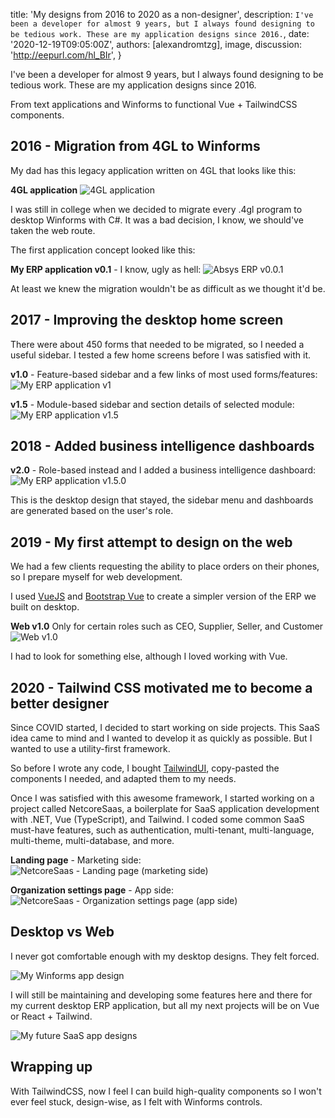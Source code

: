 
  title: 'My designs from 2016 to 2020 as a non-designer',
  description: `I've been a developer for almost 9 years, but I always found designing to be tedious work. These are my application designs since 2016.`,
  date: '2020-12-19T09:05:00Z',
  authors: [alexandromtzg],
  image,
  discussion: 'http://eepurl.com/hl_BIr',
}

I've been a developer for almost 9 years, but I always found designing to be tedious work. These are my application designs since 2016.

From text applications and Winforms to functional Vue + TailwindCSS components.

<!--more-->

## 2016 - Migration from 4GL to Winforms

My dad has this legacy application written on 4GL that looks like this:

**4GL application**
<img src={img4gl} alt="4GL application" className="mt-0 border-3 border-gray-900 rounded-md w-full shadow-md" />

I was still in college when we decided to migrate every .4gl program to desktop Winforms with C#. It was a bad decision, I know, we should've taken the web route. 

The first application concept looked like this:

**My ERP application v0.1** - I know, ugly as hell:
<img src={img1} alt="Absys ERP v0.0.1" className="mt-0 border-3 border-gray-900 rounded-md w-full shadow-md" />

At least we knew the migration wouldn't be as difficult as we thought it'd be.

## 2017 - Improving the desktop home screen

There were about 450 forms that needed to be migrated, so I needed a useful sidebar.
I tested a few home screens before I was satisfied with it.

**v1.0** - Feature-based sidebar and a few links of most used forms/features:
<img src={img2} alt="My ERP application v1" className="mt-0 border-3 border-gray-900 rounded-md w-full shadow-md" />

**v1.5** - Module-based sidebar and section details of selected module:
<img src={img3} alt="My ERP application v1.5" className="mt-0 border-3 border-gray-900 rounded-md w-full shadow-md" />

## 2018 - Added business intelligence dashboards

**v2.0** - Role-based instead and I added a business intelligence dashboard:
<img src={img4} alt="My ERP application v1.5.0" className="mt-0 border-3 border-gray-900 rounded-md w-full shadow-md" />

This is the desktop design that stayed, the sidebar menu and dashboards are generated based on the user's role.

## 2019 - My first attempt to design on the web

We had a few clients requesting the ability to place orders on their phones, so I prepare myself for web development.

I used <a href="https://vuejs.org" target="_blank">VueJS</a> and <a href="https://bootstrap-vue.org" target="_blank">Bootstrap Vue</a> to create a simpler version of the ERP we built on desktop.

**Web v1.0** Only for certain roles such as CEO, Supplier, Seller, and Customer
<img src={imgWeb} alt="Web v1.0" className="mt-0 border-3 border-gray-900 rounded-md w-full shadow-md" />

I had to look for something else, although I loved working with Vue.

## 2020 - Tailwind CSS motivated me to become a better designer

Since COVID started, I decided to start working on side projects. This SaaS idea came to mind and I wanted to develop it as quickly as possible. But I wanted to use a utility-first framework. 

So before I wrote any code, I bought [TailwindUI](https://tailwindui.com), copy-pasted the components I needed, and adapted them to my needs.

Once I was satisfied with this awesome framework, I started working on a project called NetcoreSaas, a boilerplate for SaaS application development with .NET, Vue (TypeScript), and Tailwind. I coded some common SaaS must-have features, such as authentication, multi-tenant, multi-language, multi-theme, multi-database, and more.

**Landing page** - Marketing side:
<img src={img6} alt="NetcoreSaas - Landing page (marketing side)" className="mt-0 border-3 border-gray-900 rounded-md w-full shadow-md" />

**Organization settings page** - App side:
<img src={img7} alt="NetcoreSaas - Organization settings page (app side)" className="-mt-4 border-3 border-gray-900 rounded-md w-full shadow-md" />

## Desktop vs Web

I never got comfortable enough with my desktop designs. They felt forced.

<img src={img9} alt="My Winforms app design" className="mt-0 border-3 border-gray-900 rounded-md w-full shadow-md" />

I will still be maintaining and developing some features here and there for my current desktop ERP application, but all my next projects will be on Vue or React + Tailwind.

<img src={img8} alt="My future SaaS app designs" className="mt-0 border-3 border-gray-900 rounded-md w-full shadow-md" />

## Wrapping up

With TailwindCSS, now I feel I can build high-quality components so I won't ever feel stuck, design-wise, as I felt with Winforms controls.
